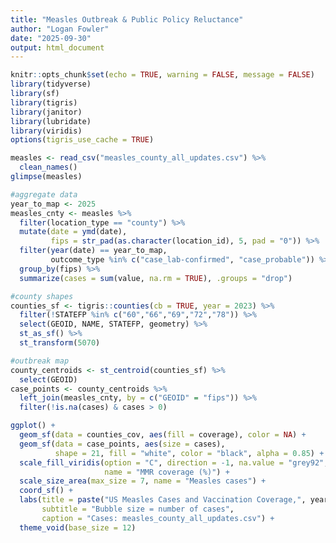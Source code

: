 ```yaml
---
title: "Measles Outbreak & Public Policy Reluctance"
author: "Logan Fowler"
date: "2025-09-30"
output: html_document
---
```


```r
knitr::opts_chunk$set(echo = TRUE, warning = FALSE, message = FALSE)
library(tidyverse)
library(sf)
library(tigris)
library(janitor)
library(lubridate)
library(viridis)
options(tigris_use_cache = TRUE)
```

``` r
measles <- read_csv("measles_county_all_updates.csv") %>%
  clean_names()
glimpse(measles)
```

```r
#aggregate data
year_to_map <- 2025
measles_cnty <- measles %>%
  filter(location_type == "county") %>%
  mutate(date = ymd(date),
         fips = str_pad(as.character(location_id), 5, pad = "0")) %>%
  filter(year(date) == year_to_map,
         outcome_type %in% c("case_lab-confirmed", "case_probable")) %>%
  group_by(fips) %>%
  summarize(cases = sum(value, na.rm = TRUE), .groups = "drop")

#county shapes
counties_sf <- tigris::counties(cb = TRUE, year = 2023) %>%
  filter(!STATEFP %in% c("60","66","69","72","78")) %>%
  select(GEOID, NAME, STATEFP, geometry) %>%
  st_as_sf() %>%
  st_transform(5070)

#outbreak map
county_centroids <- st_centroid(counties_sf) %>%
  select(GEOID)
case_points <- county_centroids %>%
  left_join(measles_cnty, by = c("GEOID" = "fips")) %>%
  filter(!is.na(cases) & cases > 0)

ggplot() +
  geom_sf(data = counties_cov, aes(fill = coverage), color = NA) +
  geom_sf(data = case_points, aes(size = cases),
          shape = 21, fill = "white", color = "black", alpha = 0.85) +
  scale_fill_viridis(option = "C", direction = -1, na.value = "grey92",
                     name = "MMR coverage (%)") +
  scale_size_area(max_size = 7, name = "Measles cases") +
  coord_sf() +
  labs(title = paste("US Measles Cases and Vaccination Coverage,", year_to_map),
       subtitle = "Bubble size = number of cases",
       caption = "Cases: measles_county_all_updates.csv") +
  theme_void(base_size = 12)

```
